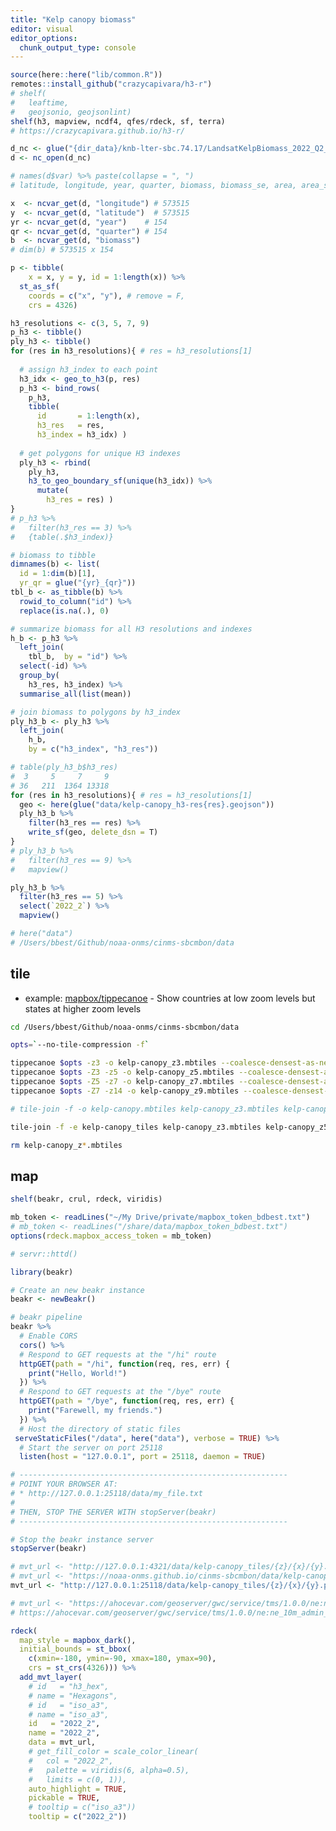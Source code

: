 ```yaml
---
title: "Kelp canopy biomass"
editor: visual
editor_options: 
  chunk_output_type: console
---
```


```r
source(here::here("lib/common.R"))
remotes::install_github("crazycapivara/h3-r")
# shelf(
#   leaftime,
#   geojsonio, geojsonlint)
shelf(h3, mapview, ncdf4, qfes/rdeck, sf, terra)
# https://crazycapivara.github.io/h3-r/

d_nc <- glue("{dir_data}/knb-lter-sbc.74.17/LandsatKelpBiomass_2022_Q2_withmetadata.nc")
d <- nc_open(d_nc)

# names(d$var) %>% paste(collapse = ", ")
# latitude, longitude, year, quarter, biomass, biomass_se, area, area_se, passes, passes5, passes7, passes8

x  <- ncvar_get(d, "longitude") # 573515
y  <- ncvar_get(d, "latitude")  # 573515
yr <- ncvar_get(d, "year")    # 154
qr <- ncvar_get(d, "quarter") # 154
b  <- ncvar_get(d, "biomass")
# dim(b) # 573515 x 154

p <- tibble(
    x = x, y = y, id = 1:length(x)) %>% 
  st_as_sf(
    coords = c("x", "y"), # remove = F, 
    crs = 4326) 

h3_resolutions <- c(3, 5, 7, 9)
p_h3 <- tibble()
ply_h3 <- tibble()
for (res in h3_resolutions){ # res = h3_resolutions[1]
  
  # assign h3_index to each point
  h3_idx <- geo_to_h3(p, res)
  p_h3 <- bind_rows(
    p_h3,
    tibble(
      id       = 1:length(x),
      h3_res   = res,
      h3_index = h3_idx) )
  
  # get polygons for unique H3 indexes
  ply_h3 <- rbind(
    ply_h3,
    h3_to_geo_boundary_sf(unique(h3_idx)) %>% 
      mutate(
        h3_res = res) )
}
# p_h3 %>% 
#   filter(h3_res == 3) %>% 
#   {table(.$h3_index)}

# biomass to tibble
dimnames(b) <- list(
  id = 1:dim(b)[1],
  yr_qr = glue("{yr}_{qr}"))
tbl_b <- as_tibble(b) %>% 
  rowid_to_column("id") %>% 
  replace(is.na(.), 0)

# summarize biomass for all H3 resolutions and indexes
h_b <- p_h3 %>% 
  left_join(
    tbl_b,  by = "id") %>% 
  select(-id) %>% 
  group_by(
    h3_res, h3_index) %>% 
  summarise_all(list(mean))

# join biomass to polygons by h3_index
ply_h3_b <- ply_h3 %>% 
  left_join(
    h_b,
    by = c("h3_index", "h3_res"))

# table(ply_h3_b$h3_res)
#  3     5     7     9 
# 36   211  1364 13318
for (res in h3_resolutions){ # res = h3_resolutions[1]
  geo <- here(glue("data/kelp-canopy_h3-res{res}.geojson"))
  ply_h3_b %>% 
    filter(h3_res == res) %>% 
    write_sf(geo, delete_dsn = T)
}
# ply_h3_b %>% 
#   filter(h3_res == 9) %>% 
#   mapview()

ply_h3_b %>%
  filter(h3_res == 5) %>%
  select(`2022_2`) %>% 
  mapview()

# here("data")
# /Users/bbest/Github/noaa-onms/cinms-sbcmbon/data
```

## tile

* example: [mapbox/tippecanoe](https://github.com/mapbox/tippecanoe#show-countries-at-low-zoom-levels-but-states-at-higher-zoom-levels) - Show countries at low zoom levels but states at higher zoom levels


```bash
cd /Users/bbest/Github/noaa-onms/cinms-sbcmbon/data

opts=`--no-tile-compression -f`

tippecanoe $opts -z3 -o kelp-canopy_z3.mbtiles --coalesce-densest-as-needed kelp-canopy_h3-res3.geojson
tippecanoe $opts -Z3 -z5 -o kelp-canopy_z5.mbtiles --coalesce-densest-as-needed  kelp-canopy_h3-res5.geojson
tippecanoe $opts -Z5 -z7 -o kelp-canopy_z7.mbtiles --coalesce-densest-as-needed  kelp-canopy_h3-res7.geojson
tippecanoe $opts -Z7 -z14 -o kelp-canopy_z9.mbtiles --coalesce-densest-as-needed  kelp-canopy_h3-res9.geojson

# tile-join -f -o kelp-canopy.mbtiles kelp-canopy_z3.mbtiles kelp-canopy_z5.mbtiles kelp-canopy_z7.mbtiles kelp-canopy_z9.mbtiles

tile-join -f -e kelp-canopy_tiles kelp-canopy_z3.mbtiles kelp-canopy_z5.mbtiles kelp-canopy_z7.mbtiles kelp-canopy_z9.mbtiles

rm kelp-canopy_z*.mbtiles
```

## map

```r
shelf(beakr, crul, rdeck, viridis)

mb_token <- readLines("~/My Drive/private/mapbox_token_bdbest.txt")
# mb_token <- readLines("/share/data/mapbox_token_bdbest.txt")
options(rdeck.mapbox_access_token = mb_token)

# servr::httd()

library(beakr)

# Create an new beakr instance
beakr <- newBeakr()

# beakr pipeline
beakr %>%
  # Enable CORS
  cors() %>%
  # Respond to GET requests at the "/hi" route
  httpGET(path = "/hi", function(req, res, err) {
    print("Hello, World!")
  }) %>%
  # Respond to GET requests at the "/bye" route
  httpGET(path = "/bye", function(req, res, err) {
    print("Farewell, my friends.")
  }) %>%
  # Host the directory of static files
 serveStaticFiles("/data", here("data"), verbose = TRUE) %>%
  # Start the server on port 25118
  listen(host = "127.0.0.1", port = 25118, daemon = TRUE)

# ------------------------------------------------------------
# POINT YOUR BROWSER AT:
# * http://127.0.0.1:25118/data/my_file.txt
#
# THEN, STOP THE SERVER WITH stopServer(beakr)
# ------------------------------------------------------------

# Stop the beakr instance server
stopServer(beakr)

# mvt_url <- "http://127.0.0.1:4321/data/kelp-canopy_tiles/{z}/{x}/{y}.pbf"
# mvt_url <- "https://noaa-onms.github.io/cinms-sbcmbon/data/kelp-canopy_tiles/{z}/{x}/{y}.pbf"
mvt_url <- "http://127.0.0.1:25118/data/kelp-canopy_tiles/{z}/{x}/{y}.pbf"

# mvt_url <- "https://ahocevar.com/geoserver/gwc/service/tms/1.0.0/ne:ne_10m_admin_0_countries@EPSG%3A900913@pbf/{z}/{x}/{-y}.pbf"
# https://ahocevar.com/geoserver/gwc/service/tms/1.0.0/ne:ne_10m_admin_0_countries@EPSG%3A900913@pbf/1/0/0.pbf

rdeck(
  map_style = mapbox_dark(),
  initial_bounds = st_bbox(
    c(xmin=-180, ymin=-90, xmax=180, ymax=90),
    crs = st_crs(4326))) %>% 
  add_mvt_layer(
    # id   = "h3_hex",
    # name = "Hexagons",
    # id   = "iso_a3",
    # name = "iso_a3",
    id   = "2022_2",
    name = "2022_2",
    data = mvt_url,
    # get_fill_color = scale_color_linear(
    #   col = "2022_2",
    #   palette = viridis(6, alpha=0.5),
    #   limits = c(0, 1)),
    auto_highlight = TRUE,
    pickable = TRUE,
    # tooltip = c("iso_a3"))
    tooltip = c("2022_2"))
```
